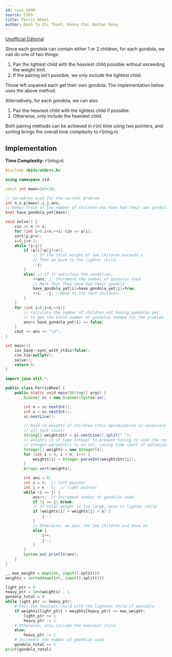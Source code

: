 ```yaml
---
id: cses-1090
source: CSES
title: Ferris Wheel
author: Danh Ta Chi Thanh, Kenny Cho, Nathan Gong
---
```


[Unofficial Editorial](https://codeforces.com/blog/entry/83295)

Since each gondola can contain either 1 or 2 children, for each gondola, we can
do one of two things:

1. Pair the lightest child with the heaviest child possible without exceeding
   the weight limit.
2. If the pairing isn't possible, we only include the lightest child.

Those left unpaired each get their own gondola. The implementation below uses
the above method.

Alternatively, for each gondola, we can also

1. Pair the heaviest child with the lightest child if possible.
2. Otherwise, only include the heaviest child.

Both pairing methods can be achieved in $\mathcal{O}(n)$ time using two
pointers, and sorting brings the overall time complexity to 
$\mathcal{O}(n\log n)$.

## Implementation

**Time Complexity:** $\mathcal{O}(n\log n)$

<LanguageSection>

<CPPSection>

```cpp
#include <bits/stdc++.h>

using namespace std;

const int maxn=2e5+10;

// Variables used for the current problem
int n,x,p[maxn],i,j,ans;
// Keeps track of the number of children who have had their own gondola
bool have_gondola_yet[maxn];

void solve() {
	cin >> n >> x;
	for (int i=0;i<n;++i) cin >> p[i];
	sort(p,p+n);
	i=0;j=n-1;
	while (i<j){
		if (p[i]+p[j]>x){
			// If the total weight of two children exceeds x
			// Then we move to the lighter child.
			--j;
		}
		else{ // If it satisfies the condition.
			++ans; // Increment the number of gondolas used
			// Mark that they have had their gondola
			have_gondola_yet[i]=have_gondola_yet[j]=true;
			++i; --j; //Move to the next children.
		}
	}
	for (int i=0;i<n;++i){
		// Calculate the number of children not having gondolas yet
		// to get the total number of gondolas needed for the problem.
		ans+= have_gondola_yet[i] == false;
	}
	cout << ans << "\n";
}

int main(){
	ios_base::sync_with_stdio(false);
	cin.tie(nullptr);
	solve();
	return 0;
}
```

</CPPSection>

<JavaSection>

```java
import java.util.*;

public class FerrisWheel {
	public static void main(String[] args) {
		Scanner sc = new Scanner(System.in);

		int n = sc.nextInt();
		int x = sc.nextInt();
		sc.nextLine();

		// Read in weights of children (this optimization is necessary to pass 
		// all test cases)
		String[] weightsStr = sc.nextLine().split(" ");
		// weights is of type Integer to prevent having to cast the result from
		// Integer.parseInt() to an int, saving time (part of optimization)
		Integer[] weights = new Integer[n];
		for (int i = 0; i < n; i++) {
			weights[i] = Integer.parseInt(weightsStr[i]);
		}
		Arrays.sort(weights);

		int ans = 0;
		int i = 0;  // left pointer
		int j = n - 1;  // right pointer
		while (i <= j) {
			ans++;  // Increment number of gondolas used
			if (i == j) break;
			// If total weight is too large, move to lighter child
			if (weights[i] + weights[j] > x) {
				j--;
			}
			// Otherwise, we pair the two children and move on
			else {
				i++;
				j--;
			}
		}
		System.out.println(ans);
	}
}
```

</JavaSection>

<PySection>

```python
_, max_weight = map(int, input().split())
weights = sorted(map(int, input().split()))

light_ptr = 0
heavy_ptr = len(weights) - 1
gondola_total = 0
while light_ptr <= heavy_ptr:
	# Pair the heaviest child with the lightest child if possible
	if weights[light_ptr] + weights[heavy_ptr] <= max_weight:
		light_ptr += 1
		heavy_ptr -= 1
	# Otherwise, only include the heaviest child
	else:
		heavy_ptr -= 1
	# Increment the number of gondolas used
	gondola_total += 1
print(gondola_total)
```

</PySection>

</LanguageSection>
